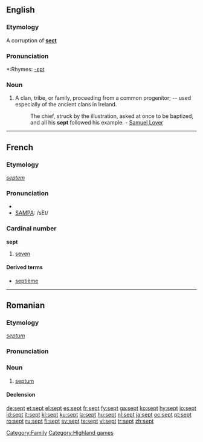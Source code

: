 {{webster}}
==English==

===Etymology===
A corruption of '''[[sect]]'''

===Pronunciation===
*:Rhymes: [[Rhymes:English:-ɛpt|-ɛpt]]

===Noun===
{{en-noun}}

#A clan, tribe, or family, proceeding from a common progenitor; -- used especially of the ancient clans in Ireland.
#:The chief, struck by the illustration, asked at once to be baptized, and all his '''sept''' followed his example. - [[w:Samuel Lover|Samuel Lover]]

[[Category:Family]]
[[Category:Highland games]]

----

==French==

===Etymology===
{{L.|fr}} ''[[septem]]''

===Pronunciation===
*{{IPA|lang=fr|/sɛt/}}
*[[w:SAMPA|SAMPA]]: /sEt/

===Cardinal number===
'''sept'''

# {{cardinal|lang=fr}} [[seven]]

====Derived terms====
*[[septième]]

----

==Romanian==

===Etymology===
{{L.|ro}} ''[[septum]]''

===Pronunciation===
{{IPA|[sept]|lang=ro}}

===Noun===
{{ro-noun|gend=n|pl=septuri}}

# {{anatomy|lang=ro}} [[septum]]

====Declension====
{{ro-noun-n|pl=septuri|def=septul}}

[[de:sept]]
[[et:sept]]
[[el:sept]]
[[es:sept]]
[[fr:sept]]
[[fy:sept]]
[[ga:sept]]
[[ko:sept]]
[[hy:sept]]
[[io:sept]]
[[id:sept]]
[[it:sept]]
[[kl:sept]]
[[ku:sept]]
[[la:sept]]
[[hu:sept]]
[[nl:sept]]
[[ja:sept]]
[[oc:sept]]
[[pt:sept]]
[[ro:sept]]
[[ru:sept]]
[[fi:sept]]
[[sv:sept]]
[[te:sept]]
[[vi:sept]]
[[tr:sept]]
[[zh:sept]]